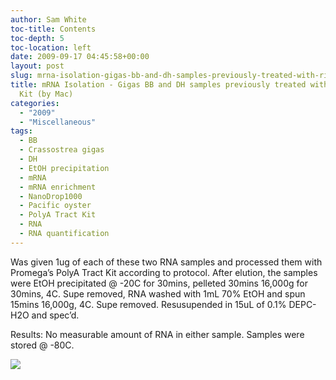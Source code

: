 ```yaml
---
author: Sam White
toc-title: Contents
toc-depth: 5
toc-location: left
date: 2009-09-17 04:45:58+00:00
layout: post
slug: mrna-isolation-gigas-bb-and-dh-samples-previously-treated-with-ribominus-kit-by-mac-2
title: mRNA Isolation - Gigas BB and DH samples previously treated with Ribominus
  Kit (by Mac)
categories:
  - "2009"
  - "Miscellaneous"
tags:
  - BB
  - Crassostrea gigas
  - DH
  - EtOH precipitation
  - mRNA
  - mRNA enrichment
  - NanoDrop1000
  - Pacific oyster
  - PolyA Tract Kit
  - RNA
  - RNA quantification
---
```


Was given 1ug of each of these two RNA samples and processed them with Promega's PolyA Tract Kit according to protocol. After elution, the samples were EtOH precipitated @ -20C for 30mins, pelleted 30mins 16,000g for 30mins, 4C. Supe removed, RNA washed with 1mL 70% EtOH and spun 15mins 16,000g, 4C. Supe removed. Resusupended in 15uL of 0.1% DEPC-H2O and spec'd.

Results: No measurable amount of RNA in either sample. Samples were stored @ -80C.

![](https://eagle.fish.washington.edu/Arabidopsis/RNA%20Spec%20Readings/20090916%20mRNA%20BB%20DH%20ribominus_polyA.jpg)
